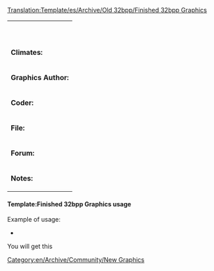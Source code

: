 <noinclude>[[Translation:Template/es/Archive/Old 32bpp/Finished 32bpp Graphics]]</noinclude><!--
This is a Template for Finished 32bpp Graphics. '''FEEL FREE TO MAKE THIS BETTER. IT IS IN THE VERY BEGINNING''', made by copying and modifying Template:Industries
-->

{| class="infobox bordered" align="left" style="float: none; width: 20em; font-size: 90%;" cellpadding="2"
| colspan="2" style="text-align: center;" | <strong>{{{name}}}</strong>
|-
| colspan="2" style="text-align: center;" | {{{Image}}}
|- style="vertical-align: top;"
| <strong>Climates:</strong>
| {{{climates}}}
|- style="vertical-align: top;"
| <strong>Graphics Author:</strong>
| {{{graphicsauthor}}}
|- style="vertical-align: top;"
| <strong>Coder:</strong>
| {{{coder}}}
|- style="vertical-align: top;"
| <strong>File:</strong>
| {{{FileURL}}}
|- style="vertical-align: top;"
| <strong>Forum:</strong>
| {{{forum}}}
|- style="vertical-align: top;"
| <strong>Notes:</strong>
| {{{notes|None}}}
|}
<noinclude>
====Template:Finished 32bpp Graphics usage====
Example of usage:

*{{Template:Finished_32bpp_Graphics<br><nowiki>
|Image=[[File:en/Archive/Old 32bpp/Tropical Flats screenshot.png]]</nowiki><br><nowiki>
|name=Tropical Flats</nowiki><br><nowiki>
|climates=[[en/Manual/Climates#sub-tropical|Sub-tropical]]</nowiki><br><nowiki>
|graphicsauthor=LordAzamath</nowiki><br><nowiki>
|coder=LordAzamath</nowiki><br><nowiki>
|FileURL=[http://www.tt-forums.net/viewtopic.php?f=36&t=14549&st=0&sk=t&sd=a&start=3180#p626531]</nowiki><br><nowiki>
|forum=[http://www.tt-forums.net/viewtopic.php?f=36&t=14549&st=0&sk=t&sd=a&start=3160]</nowiki><br><nowiki>
|notes=none</nowiki><br><nowiki>
}}</nowiki>

You will get this
{{es/Archive/Old 32bpp/Finished 32bpp Graphics|Image=[[File:en/Archive/Old 32bpp/Tropical Flats screenshot.png]]
|name=Tropical Flats
|climates=[[en/Manual/Climates#sub-tropical|Sub-tropical]]
|graphicsauthor=LordAzamath
|coder=LordAzamath
|FileURL=[http://www.tt-forums.net/viewtopic.php?f=36&t=14549&st=0&sk=t&sd=a&start=3180#p626531]
|forum=[http://www.tt-forums.net/viewtopic.php?f=36&t=14549&st=0&sk=t&sd=a&start=3160]
|notes=none
}}


</noinclude>

[[Category:en/Archive/Community/New Graphics]]